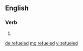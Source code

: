 ==English==

===Verb===
{{head|en}}

# {{en-past of|refuel}}

[[de:refueled]]
[[mg:refueled]]
[[vi:refueled]]